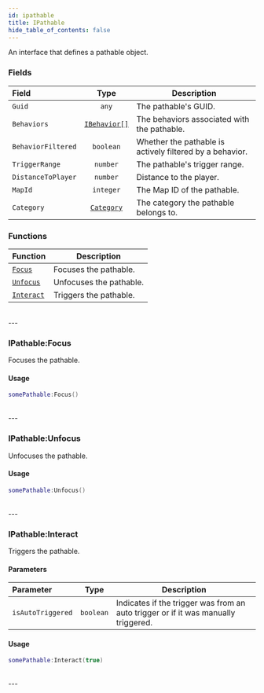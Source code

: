 ```yaml
---
id: ipathable
title: IPathable
hide_table_of_contents: false
---
```



An interface that defines a pathable object.

### Fields
| Field | Type | Description |
| :---- | :--: | ----------- |
| `Guid` | `any` |  The pathable's GUID. |
| `Behaviors` | [`IBehavior[]`](ibehavior) |  The behaviors associated with the pathable. |
| `BehaviorFiltered` | `boolean` | <ReadOnlyTag/> Whether the pathable is actively filtered by a behavior. |
| `TriggerRange` | `number` |  The pathable's trigger range. |
| `DistanceToPlayer` | `number` | Distance to the player. |
| `MapId` | `integer` | <ReadOnlyTag/> The Map ID of the pathable. |
| `Category` | [`Category`](category) | <ReadOnlyTag/> The category the pathable belongs to. |

### Functions
| Function | Description |
| :----- | ----------- |
| [`Focus`](#ipathablefocus) | Focuses the pathable. |
| [`Unfocus`](#ipathableunfocus) | Unfocuses the pathable. |
| [`Interact`](#ipathableinteract) | Triggers the pathable. |
<br/>
---

### <CodeHeader class="IPathable" function="Focus" params="">IPathable\:Focus</CodeHeader>
Focuses the pathable.

#### Usage
```lua title="script.lua"
somePathable:Focus()
```
<br/>
---

### <CodeHeader class="IPathable" function="Unfocus" params="">IPathable\:Unfocus</CodeHeader>
Unfocuses the pathable.

#### Usage
```lua title="script.lua"
somePathable:Unfocus()
```
<br/>
---

### <CodeHeader class="IPathable" function="Interact" params="isAutoTriggered">IPathable\:Interact</CodeHeader>
Triggers the pathable.

#### Parameters
| Parameter | Type | Description |
| :-------- | :--: | ----------- |
| `isAutoTriggered` | `boolean` | Indicates if the trigger was from an auto trigger or if it was manually triggered. |

#### Usage
```lua title="script.lua"
somePathable:Interact(true)
```
<br/>
---
